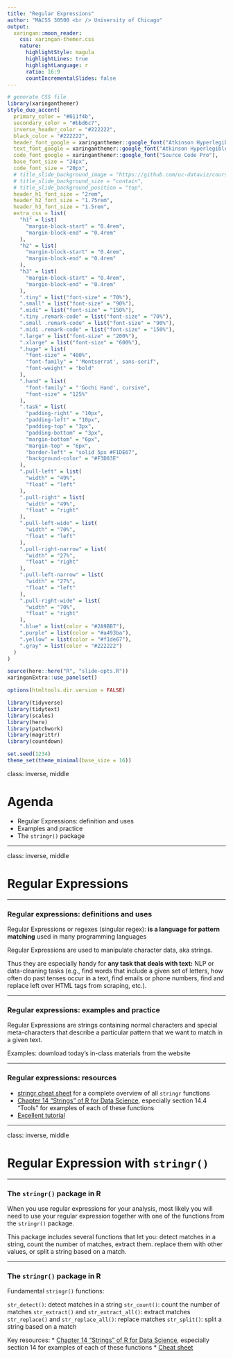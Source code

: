```yaml
---
title: "Regular Expressions"
author: "MACSS 30500 <br /> University of Chicago"
output:
  xaringan::moon_reader:
    css: xaringan-themer.css
    nature:
      highlightStyle: magula
      highlightLines: true
      highlightLanguage: r
      ratio: 16:9
      countIncrementalSlides: false
---
```


```r
# generate CSS file
library(xaringanthemer)
style_duo_accent(
  primary_color = "#011f4b",
  secondary_color = "#bbd6c7",
  inverse_header_color = "#222222",
  black_color = "#222222",
  header_font_google = xaringanthemer::google_font("Atkinson Hyperlegible"),
  text_font_google = xaringanthemer::google_font("Atkinson Hyperlegible"),
  code_font_google = xaringanthemer::google_font("Source Code Pro"),
  base_font_size = "24px",
  code_font_size = "20px",
  # title_slide_background_image = "https://github.com/uc-dataviz/course-notes/raw/main/images/hexsticker.svg",
  # title_slide_background_size = "contain",
  # title_slide_background_position = "top",
  header_h1_font_size = "2rem",
  header_h2_font_size = "1.75rem",
  header_h3_font_size = "1.5rem",
  extra_css = list(
    "h1" = list(
      "margin-block-start" = "0.4rem",
      "margin-block-end" = "0.4rem"
    ),
    "h2" = list(
      "margin-block-start" = "0.4rem",
      "margin-block-end" = "0.4rem"
    ),
    "h3" = list(
      "margin-block-start" = "0.4rem",
      "margin-block-end" = "0.4rem"
    ),
    ".tiny" = list("font-size" = "70%"),
    ".small" = list("font-size" = "90%"),
    ".midi" = list("font-size" = "150%"),
    ".tiny .remark-code" = list("font-size" = "70%"),
    ".small .remark-code" = list("font-size" = "90%"),
    ".midi .remark-code" = list("font-size" = "150%"),
    ".large" = list("font-size" = "200%"),
    ".xlarge" = list("font-size" = "600%"),
    ".huge" = list(
      "font-size" = "400%",
      "font-family" = "'Montserrat', sans-serif",
      "font-weight" = "bold"
    ),
    ".hand" = list(
      "font-family" = "'Gochi Hand', cursive",
      "font-size" = "125%"
    ),
    ".task" = list(
      "padding-right" = "10px",
      "padding-left" = "10px",
      "padding-top" = "3px",
      "padding-bottom" = "3px",
      "margin-bottom" = "6px",
      "margin-top" = "6px",
      "border-left" = "solid 5px #F1DE67",
      "background-color" = "#F3D03E"
    ),
    ".pull-left" = list(
      "width" = "49%",
      "float" = "left"
    ),
    ".pull-right" = list(
      "width" = "49%",
      "float" = "right"
    ),
    ".pull-left-wide" = list(
      "width" = "70%",
      "float" = "left"
    ),
    ".pull-right-narrow" = list(
      "width" = "27%",
      "float" = "right"
    ),
    ".pull-left-narrow" = list(
      "width" = "27%",
      "float" = "left"
    ),
    ".pull-right-wide" = list(
      "width" = "70%",
      "float" = "right"
    ),
    ".blue" = list(color = "#2A9BB7"),
    ".purple" = list(color = "#a493ba"),
    ".yellow" = list(color = "#f1de67"),
    ".gray" = list(color = "#222222")
  )
)

source(here::here("R", "slide-opts.R"))
xaringanExtra::use_panelset()
```

```r
options(htmltools.dir.version = FALSE)

library(tidyverse)
library(tidytext)
library(scales)
library(here)
library(patchwork)
library(magrittr)
library(countdown)

set.seed(1234)
theme_set(theme_minimal(base_size = 16))
```

class: inverse, middle

# Agenda

* Regular Expressions: definition and uses
* Examples and practice
* The `stringr()` package


---

class: inverse, middle

# Regular Expressions


---

### Regular expressions: definitions and uses

Regular Expressions or regexes (singular regex): **is a language for pattern matching** used in many programming languages 

Regular Expressions are used to manipulate character data, aka strings. 

Thus they are especially handy for **any task that deals with text:** NLP or data-cleaning tasks (e.g., find words that include a given set of letters, how often do past tenses occur in a text, find emails or phone numbers, find and replace left over HTML tags from scraping, etc.).

<!--
Given our ability to manipulate strings and our ability to test for equivalence (==) or test whether some string contains another (in), we don't technically need special functions for pattern matching (e.g. regular expressions). That said, it becomes very tedious very quickly if we have to write all our pattern-matching code ourselves
-->

---


### Regular expressions: examples and practice

Regular Expressions are strings containing normal characters and special meta-characters that describe a particular pattern that we want to match in a given text.

Examples: download today's in-class materials from the website

---

### Regular expressions: resources

* [stringr cheat sheet](https://evoldyn.gitlab.io/evomics-2018/ref-sheets/R_strings.pdf) for a complete overview of all `stringr` functions
* [Chapter 14 "Strings" of R for Data Science](https://r4ds.had.co.nz/strings.html#strings), especially section 14.4 "Tools" for examples of each of these functions
* [Excellent tutorial](https://github.com/ziishaned/learn-regex/blob/master/README.md)

<!--

### Regular expression: how they work

* Anchors: match a position before or after other characters
* Types: matching types of characters
* Classes: ranges or sets of characters
* Quantifiers: specify how it matches
* Repetition: matching more than a single instance
* Patterns and backreferences: can name and extract specific chunks
* Lookahead: specify that certain elements must appear before your chunk (regardless of whether it appears within it)
* Literal matches and modifiers: you can specify particular matches (e.g. case)
Unicode: particularly useful if you're working with other languages
-->

---

class: inverse, middle

# Regular Expression with `stringr()`

---

### The `stringr()` package in R

When you use regular expressions for your analysis, most likely you will need to use your regular expression together with one of the functions from the `stringr()` package. 

This package includes several functions that let you: detect matches in a string, count the number of matches, extract them. replace them with other values, or split a string based on a match. 

---

### The `stringr()` package in R

Fundamental `stringr()` functions:

`str_detect()`: detect matches in a string
`str_count()`: count the number of matches
`str_extract()` and `str_extract_all()`: extract matches
`str_replace()` and `str_replace_all()`: replace matches
`str_split()`: split a string based on a match

Key resources:
* [Chapter 14 "Strings" of R for Data Science](https://r4ds.had.co.nz/strings.html#strings), especially section 14 for examples of each of these functions
* [Cheat sheet](https://evoldyn.gitlab.io/evomics-2018/ref-sheets/R_strings.pdf)

